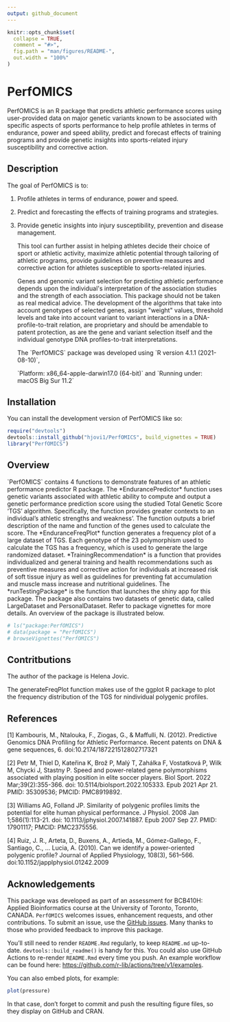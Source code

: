 ```yaml
---
output: github_document
---
```


<!-- README.md is generated from README.Rmd. Please edit that file -->

```r
knitr::opts_chunk$set(
  collapse = TRUE,
  comment = "#>",
  fig.path = "man/figures/README-",
  out.width = "100%"
)
```

# PerfOMICS

PerfOMICS is an R package that predicts athletic performance scores using user-provided data on major genetic variants known to be associated with specific aspects of sports performance to help profile athletes in terms of endurance, power and speed ability, predict and forecast effects of training programs and provide genetic insights into sports-related injury susceptibility and corrective action.

## Description

The goal of PerfOMICS is to:

1.  Profile athletes in terms of endurance, power and speed.

2.  Predict and forecasting the effects of training programs and strategies.

3.  Provide genetic insights into injury susceptibility, prevention and disease management.							

    This tool can further assist in helping athletes decide their choice of sport or athletic
    activity, maximize athletic potential through tailoring of athletic programs, provide
    guidelines on preventive measures and corrective action for athletes susceptible to
    sports-related injuries.

    Genes and genomic variant selection for predicting athletic performance depends upon the individual\'s interpretation of the association studies and the strength of each association. This package should not be taken as real medical advice. The development of the algorithms that take into account genotypes of selected genes, assign \"weight\" values, threshold levels and take into account variant to variant interactions in a DNA-profile-to-trait relation, are proprietary and should be amendable to patent protection, as are the gene and variant selection itself and the individual genotype DNA profiles-to-trait interpretations.

    The \`PerfOMICS\` package was developed using \`R version 4.1.1 (2021-08-10)\`,

    \`Platform: x86_64-apple-darwin17.0 (64-bit)\` and \`Running under: macOS Big Sur 11.2\`

## Installation

You can install the development version of PerfOMICS like so:

``` r
require("devtools")
devtools::install_github("hjovi1/PerfOMICS", build_vignettes = TRUE)
library("PerfOMICS")
```

## Overview

\`PerfOMICS\` contains 4 functions to demonstrate features of an athletic performance predictor R package. The \*EndurancePredictor\* function uses genetic variants associated with athletic ability to compute and output a genetic performance prediction score using the studied Total Genetic Score 'TGS' algorithm. Specifically, the function provides greater contexts to an individual's athletic strengths and weakness'. The function outputs a brief description of the name and function of the genes used to calculate the score. The \*EnduranceFreqPlot\* function generates a frequency plot of a large dataset of TGS. Each genotype of the 23 polymorphism used to calculate the TGS has a frequency, which is used to generate the large randomized dataset. \*TrainingRecommendation\* is a function that provides individualized and general training and health recommendations such as preventive measures and corrective action for individuals at increased risk of soft tissue injury as well as guidelines for preventing fat accumulation and muscle mass increase and nutritional guidelines. The \*runTestingPackage\* is the function that launches the shiny app for this package. The package also contains two datasets of genetic data, called LargeDataset and PersonalDataset. Refer to package vignettes for more details. An overview of the package is illustrated below.

```r
# ls("package:PerfOMICS")
# data(package = "PerfOMICS") 
# browseVignettes("PerfOMICS")
```

## Contritbutions

The author of the package is Helena Jovic.

The generateFreqPlot function makes use of the ggplot R package to plot the
frequency distribution of the TGS for nindividual polygenic profiles.

## References						

[1] Kambouris, M., Ntalouka, F., Ziogas, G., & Maffulli, N. (2012). Predictive Genomics
DNA Profiling for Athletic Performance. Recent patents on DNA & gene sequences, 6.
doi:10.2174/187221512802717321

[2] Petr M, Thiel D, Kateřina K, Brož P, Malý T, Zahálka F, Vostatková P, Wilk M, Chycki
J, Stastny P. Speed and power-related gene polymorphisms associated with playing
position in elite soccer players. Biol Sport. 2022 Mar;39(2):355-366. doi:
10.5114/biolsport.2022.105333. Epub 2021 Apr 21. PMID: 35309536; PMCID:
PMC8919892.					

[3] Williams AG, Folland JP. Similarity of polygenic profiles limits the potential for elite
human physical performance. J Physiol. 2008 Jan 1;586(1):113-21. doi:
10.1113/jphysiol.2007.141887. Epub 2007 Sep 27. PMID: 17901117; PMCID:
PMC2375556.

[4] Ruiz, J. R., Arteta, D., Buxens, A., Artieda, M., Gómez-Gallego, F., Santiago, C., \...
Lucia, A. (2010). Can we identify a power-oriented polygenic profile? Journal of Applied
Physiology, 108(3), 561--566. doi:10.1152/japplphysiol.01242.2009

## **Acknowledgements**

This package was developed as part of an assessment for BCB410H: Applied Bioinformatics course at the University of Toronto, Toronto, CANADA. `PerfOMICS` welcomes issues, enhancement requests, and other contributions. To submit an issue, use the [GitHub issues](https://github.com/hjovi1/PerfOMICS/issues). Many thanks to those who provided feedback to improve this package.\

		

	

					
				
			
		

	

You'll still need to render `README.Rmd` regularly, to keep `README.md` up-to-date. `devtools::build_readme()` is handy for this. You could also use GitHub Actions to re-render `README.Rmd` every time you push. An example workflow can be found here: <https://github.com/r-lib/actions/tree/v1/examples>.

You can also embed plots, for example:

```r
plot(pressure)
```

In that case, don't forget to commit and push the resulting figure files, so they display on GitHub and CRAN.
